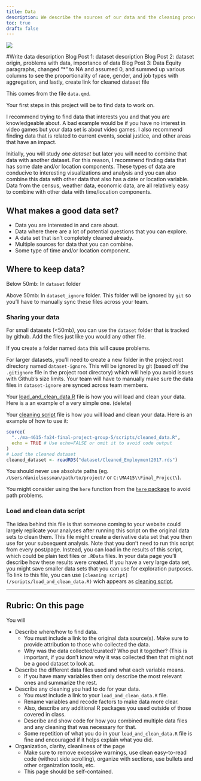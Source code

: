 ```yaml
---
title: Data
description: We describe the sources of our data and the cleaning process.
toc: true
draft: false
---
```


![](images/data-import-cheatsheet-thumbs.png)

#Write data description
Blog Post 1: dataset description
Blog Post 2: dataset origin, problems with data, importance of data 
Blog Post 3: Data Equity paragraphs, changed "*" to NA and assumed 0, and summed up various columns to see the proportionality of race, gender, and job types with aggregation, and lastly, create link for cleaned dataset file


This comes from the file `data.qmd`.

Your first steps in this project will be to find data to work on.

I recommend trying to find data that interests you and that you are knowledgeable about. A bad example would be if you have no interest in video games but your data set is about video games. I also recommend finding data that is related to current events, social justice, and other areas that have an impact.


Initially, you will study _one dataset_ but later you will need to combine that data with another dataset. For this reason, I recommend finding data that has some date and/or location components. These types of data are conducive to interesting visualizations and analysis and you can also combine this data with other data that also has a date or location variable.
Data from the census, weather data, economic data, are all relatively easy to combine with other data with time/location components.


## What makes a good data set?

* Data you are interested in and care about.
* Data where there are a lot of potential questions that you can explore.
* A data set that isn't completely cleaned already.
* Multiple sources for data that you can combine.
* Some type of time and/or location component.


## Where to keep data?


Below 50mb: In `dataset` folder

Above 50mb: In `dataset_ignore` folder. This folder will be ignored by `git` so you'll have to manually sync these files across your team.

### Sharing your data


For small datasets (<50mb), you can use the `dataset` folder that is tracked by github. Add the files just like you would any other file.

If you create a folder named `data` this will cause problems.

For larger datasets, you'll need to create a new folder in the project root directory named `dataset-ignore`. This will be ignored by git (based off the `.gitignore` file in the project root directory) which will help you avoid issues with Github's size limits. Your team will have to manually make sure the data files in `dataset-ignore` are synced across team members.

Your [load_and_clean_data.R](/scripts/load_and_clean_data.R) file is how you will load and clean your data. Here is a an example of a very simple one. (delete)

Your [cleaning script](/scripts/cleaned_data.R) file is how you will load and clean your data. Here is an example of how to use it:

```r
source(
  "../ma-4615-fa24-final-project-group-5/scripts/cleaned_data.R",
  echo = TRUE # Use echo=FALSE or omit it to avoid code output  
)
# Load the cleaned dataset
cleaned_dataset <- readRDS("dataset/Cleaned_Employment2017.rds")
```
You should never use absolute paths (eg. `/Users/danielsussman/path/to/project/` or `C:\MA415\\Final_Project\`).

You might consider using the `here` function from the [`here` package](https://here.r-lib.org/articles/here.html) to avoid path problems.

### Load and clean data script

The idea behind this file is that someone coming to your website could largely replicate your analyses after running this script on the original data sets to clean them.
This file might create a derivative data set that you then use for your subsequent analysis.
Note that you don't need to run this script from every post/page.
Instead, you can load in the results of this script, which could be plain text files or `.RData` files. In your data page you'll describe how these results were created. If you have a very large data set, you might save smaller data sets that you can use for exploration purposes.
To link to this file, you can use `[cleaning script](/scripts/load_and_clean_data.R)` wich appears as [cleaning script](/scripts/load_and_clean_data.R). 

----

## Rubric: On this page

You will

* Describe where/how to find data.
  * You must include a link to the original data source(s). Make sure to provide attribution to those who collected the data.
  * Why was the data collected/curated? Who put it together? (This is important, if you don't know why it was collected then that might not be a good dataset to look at.
* Describe the different data files used and what each variable means. 
  * If you have many variables then only describe the most relevant ones and summarize the rest.
* Describe any cleaning you had to do for your data.
  * You *must* include a link to your `load_and_clean_data.R` file.
  * Rename variables and recode factors to make data more clear.
  * Also, describe any additional R packages you used outside of those covered in class.
  * Describe and show code for how you combined multiple data files and any cleaning that was necessary for that.
  * Some repetition of what you do in your `load_and_clean_data.R` file is fine and encouraged if it helps explain what you did.
* Organization, clarity, cleanliness of the page
  * Make sure to remove excessive warnings, use clean easy-to-read code (without side scrolling), organize with sections, use bullets and other organization tools, etc.
  * This page should be self-contained.